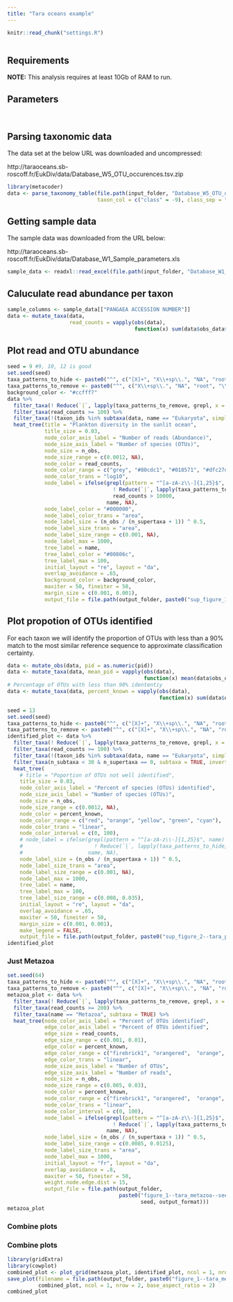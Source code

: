 ```yaml
---
title: "Tara oceans example"
---
```



```r
knitr::read_chunk("settings.R")
```

```r
```

## Requirements 

**NOTE:** This analysis requires at least 10Gb of RAM to run. 

## Parameters

```r
```

```r
```


## Parsing taxonomic data

The data set at the below URL was downloaded and uncompressed:

http://taraoceans.sb-roscoff.fr/EukDiv/data/Database_W5_OTU_occurences.tsv.zip

```r
library(metacoder)
data <- parse_taxonomy_table(file.path(input_folder, "Database_W5_OTU_occurences.tsv"), 
                             taxon_col = c("class" = -9), class_sep = "\\|")
```


## Getting sample data

The sample data was downloaded from the URL below:

http://taraoceans.sb-roscoff.fr/EukDiv/data/Database_W1_Sample_parameters.xls

```r
sample_data <- readxl::read_excel(file.path(input_folder, "Database_W1_Sample_parameters.xls"))
```


## Caluculate read abundance per taxon

```r
sample_columns <- sample_data[["PANGAEA ACCESSION NUMBER"]]
data <- mutate_taxa(data,
                    read_counts = vapply(obs(data),
                                         function(x) sum(data$obs_data$totab[x]), numeric(1)))
```


## Plot read and OTU abundance

```r
seed = 9 #9, 10, 12 is good
set.seed(seed)
taxa_patterns_to_hide <- paste0("^", c("[X]+", "X\\+sp\\.", "NA", "root", "\\*", "sp\\.", "sp"), "$")
taxa_patterns_to_remove <- paste0("^", c("X\\+sp\\.", "NA", "root", "\\*", "sp\\.", "sp"), "$")
background_color <- "#ccfff7"
data %>%
  filter_taxa(! Reduce(`|`, lapply(taxa_patterns_to_remove, grepl, x = name))) %>%
  filter_taxa(read_counts >= 100) %>%
  filter_taxa(!(taxon_ids %in% subtaxa(data, name == "Eukaryota", simplify = TRUE, include_input = TRUE) & n_supertaxa <= 1)) %>%
  heat_tree(title = "Plankton diversity in the sunlit ocean",
            title_size = 0.03,
            node_color_axis_label = "Number of reads (Abundance)",
            node_size_axis_label = "Number of species (OTUs)",
            node_size = n_obs,
            node_size_range = c(0.0012, NA),
            node_color = read_counts,
            node_color_range = c("grey", "#80cdc1", "#018571", "#dfc27d", "#a6611a"),
            node_color_trans = "log10",
            node_label = ifelse(grepl(pattern = "^[a-zA-z\\-]{1,25}$", name) &
                                  ! Reduce(`|`, lapply(taxa_patterns_to_hide, grepl, x = name)) &
                                  read_counts > 10000,
                                name, NA),
            node_label_color = "#000000",
            node_label_color_trans = "area",
            node_label_size = (n_obs / (n_supertaxa + 1)) ^ 0.5,
            node_label_size_trans = "area",
            node_label_size_range = c(0.001, NA),
            node_label_max = 1000,
            tree_label = name,
            tree_label_color = "#00806c",
            tree_label_max = 100,
            initial_layout = "re", layout = "da",
            overlap_avoidance = .65,
            background_color = background_color,
            maxiter = 50, fineiter = 50,
            margin_size = c(0.001, 0.001),
            output_file = file.path(output_folder, paste0("sup_figure_1--tara_all_plankton_diversity",  output_format)))
```


## Plot propotion of OTUs identified 

For each taxon we will identify the proportion of OTUs with less than a 90% match to the most similar reference sequence to approximate classification certainty. 

```r
data <- mutate_obs(data, pid = as.numeric(pid))
data <- mutate_taxa(data, mean_pid = vapply(obs(data),
                                            function(x) mean(data$obs_data$pid[x], na.rm = TRUE), numeric(1)))
# Percentage of OTUs with less than 90% idententiy
data <- mutate_taxa(data, percent_known = vapply(obs(data),
                                                 function(x) sum(data$obs_data$pid[x] >= 90, na.rm = TRUE) / length(x) * 100, numeric(1)))
```

```r
seed = 13
set.seed(seed)
taxa_patterns_to_hide <- paste0("^", c("[X]+", "X\\+sp\\.", "NA", "root", "\\*", "sp\\.", "sp"), "$")
taxa_patterns_to_remove <- paste0("^", c("[X]+", "X\\+sp\\.", "NA", "root", "\\*", "sp\\.", "sp"), "$")
identified_plot <- data %>%
  filter_taxa(! Reduce(`|`, lapply(taxa_patterns_to_remove, grepl, x = name))) %>%
  filter_taxa(read_counts >= 100) %>%
  filter_taxa(!(taxon_ids %in% subtaxa(data, name == "Eukaryota", simplify = TRUE, include_input = TRUE) & n_supertaxa <= 1)) %>%
  filter_taxa(n_subtaxa < 30 & n_supertaxa == 0, subtaxa = TRUE, invert = TRUE) %>%
  heat_tree(
    # title = "Poportion of OTUs not well identified",
    title_size = 0.03,
    node_color_axis_label = "Percent of species (OTUs) identified",
    node_size_axis_label = "Number of species (OTUs)",
    node_size = n_obs,
    node_size_range = c(0.0012, NA),
    node_color = percent_known,
    node_color_range = c("red", "orange", "yellow", "green", "cyan"),
    node_color_trans = "linear",
    node_color_interval = c(0, 100),
    # node_label = ifelse(grepl(pattern = "^[a-zA-z\\-]{1,25}$", name) &
    #                       ! Reduce(`|`, lapply(taxa_patterns_to_hide, grepl, x = name)),
    #                     name, NA),
    node_label_size = (n_obs / (n_supertaxa + 1)) ^ 0.5,
    node_label_size_trans = "area",
    node_label_size_range = c(0.001, NA),
    node_label_max = 1000,
    tree_label = name,
    tree_label_max = 100,
    tree_label_size_range = c(0.008, 0.035),
    initial_layout = "re", layout = "da",
    overlap_avoidance = .65,
    maxiter = 50, fineiter = 50,
    margin_size = c(0.001, 0.001),
    make_legend = FALSE,
    output_file = file.path(output_folder, paste0("sup_figure_2--tara_proportion_identified",  output_format)))
identified_plot
```

### Just Metazoa

```r
set.seed(64)
taxa_patterns_to_hide <- paste0("^", c("[X]+", "X\\+sp\\.", "NA", "root", "\\*", "sp\\.", "sp"), "$")
taxa_patterns_to_remove <- paste0("^", c("[X]+", "X\\+sp\\.", "NA", "root", "\\*", "sp\\.", "sp"), "$")
metazoa_plot <- data %>%
  filter_taxa(! Reduce(`|`, lapply(taxa_patterns_to_remove, grepl, x = name))) %>%
  filter_taxa(read_counts >= 200) %>%
  filter_taxa(name == "Metazoa", subtaxa = TRUE) %>%
  heat_tree(node_color_axis_label = "Percent of OTUs identified",
            edge_color_axis_label = "Percent of OTUs identified",
            edge_size = read_counts,
            edge_size_range = c(0.001, 0.01),
            edge_color = percent_known,
            edge_color_range = c("firebrick1", "orangered",  "orange", "yellow3", "yellowgreen", "green"),
            edge_color_trans = "linear",
            node_size_axis_label = "Number of OTUs",
            edge_size_axis_label = "Number of reads",
            node_size = n_obs,
            node_size_range = c(0.005, 0.03),
            node_color = percent_known,
            node_color_range = c("firebrick1", "orangered",  "orange", "yellow3", "yellowgreen", "green"),
            node_color_trans = "linear",
            node_color_interval = c(0, 100),
            node_label = ifelse(grepl(pattern = "^[a-zA-z\\-]{1,25}$", name) &
                                  ! Reduce(`|`, lapply(taxa_patterns_to_hide, grepl, x = name)),
                                name, NA),
            node_label_size = (n_obs / (n_supertaxa + 1)) ^ 0.5,
            node_label_size_range = c(0.0085, 0.0125),
            node_label_size_trans = "area",
            node_label_max = 1000,
            initial_layout = "fr", layout = "da",
            overlap_avoidance = .8,
            maxiter = 50, fineiter = 50,
            weight.node.edge.dist = 15,
            output_file = file.path(output_folder,
                                    paste0("figure_1--tara_metazoa--seed_",
                                           seed, output_format)))
metazoa_plot
```


### Combine plots


### Combine plots

```r
library(gridExtra)
library(cowplot)
combined_plot <- plot_grid(metazoa_plot, identified_plot, ncol = 1, nrow = 2, labels = c("a", "b"))
save_plot(filename = file.path(output_folder, paste0("figure_1--tara_metazoa_combined", output_format)),
          combined_plot, ncol = 1, nrow = 2, base_aspect_ratio = 2)
combined_plot
```

